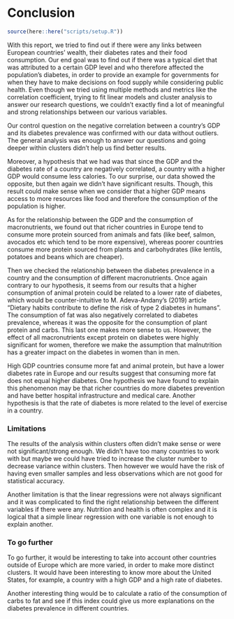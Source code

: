 # Conclusion

```r
source(here::here("scripts/setup.R"))
```

With this report, we tried to find out if there were any links between European countries' wealth, their diabetes rates and their food consumption. Our end goal was to find out if there was a typical diet that was attributed to a certain GDP level and who therefore affected the population's diabetes, in order to provide an example for governments for when they have to make decisions on food supply while considering public health. Even though we tried using multiple methods and metrics like the correlation coefficient, trying to fit linear models and cluster analysis to answer our research questions, we couldn't exactly find a lot of meaningful and strong relationships between our various variables.

Our control question on the negative correlation between a country's GDP and its diabetes prevalence was confirmed with our data without outliers. The general analysis was enough to answer our questions and going deeper within clusters didn't help us find better results.

Moreover, a hypothesis that we had was that since the GDP and the diabetes rate of a country are negatively correlated, a country with a higher GDP would consume less calories. To our surprise, our data showed the opposite, but then again we didn't have significant results. Though, this result could make sense when we consider that a higher GDP means access to more resources like food and therefore the consumption of the population is higher.

As for the relationship between the GDP and the consumption of macronutrients, we found out that richer countries in Europe tend to consume more protein sourced from animals and fats (like beef, salmon, avocados etc which tend to be more expensive), whereas poorer countries consume more protein sourced from plants and carbohydrates (like lentils, potatoes and beans which are cheaper).

Then we checked the relationship between the diabetes prevalence in a country and the consumption of different macronutrients. Once again contrary to our hypothesis, it seems from our results that a higher consumption of animal protein could be related to a lower rate of diabetes, which would be counter-intuitive to M. Adeva-Andany's (2019) article "Dietary habits contribute to define the risk of type 2 diabetes in humans". The consumption of fat was also negatively correlated to diabetes prevalence, whereas it was the opposite for the consumption of plant protein and carbs. This last one makes more sense to us. However, the effect of all macronutrients except protein on diabetes were highly significant for women, therefore we make the assumption that malnutrition has a greater impact on the diabetes in women than in men.

High GDP countries consume more fat and animal protein, but have a lower diabetes rate in Europe and our results suggest that consuming more fat does not equal higher diabetes. One hypothesis we have found to explain this phenomenon may be that richer countries do more diabetes prevention and have better hospital infrastructure and medical care. Another hypothesis is that the rate of diabetes is more related to the level of exercise in a country. 

### Limitations

The results of the analysis within clusters often didn't make sense or were not significant/strong enough. We didn't have too many countries to work with but maybe we could have tried to increase the cluster number to decrease variance within clusters. Then however we would have the risk of having even smaller samples and less observations which are not good for statistical accuracy.

Another limitation is that the linear regressions were not always significant and it was complicated to find the right relationship between the different variables if there were any. Nutrition and health is often complex and it is logical that a simple linear regression with one variable is not enough to explain another.


### To go further 

To go further, it would be interesting to take into account other countries outside of Europe which are more varied, in order to make more distinct clusters. It would have been interesting to know more about the United States, for example, a country with a high GDP and a high rate of diabetes.

Another interesting thing would be to calculate a ratio of the consumption of carbs to fat and see if this index could give us more explanations on the diabetes prevalence in different countries.